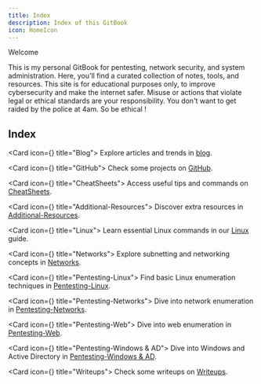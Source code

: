 ```yaml
---
title: Index
description: Index of this GitBook
icon: HomeIcon
---
```


<div className="relative flex h-[200px] w-full flex-col items-center justify-center overflow-hidden rounded-lg border bg-background md:shadow-xl">
      <span className="pointer-events-none whitespace-pre-wrap bg-gradient-to-b from-black to-gray-300/80 bg-clip-text text-center text-8xl font-semibold leading-none text-transparent dark:from-white dark:to-slate-900/10">
        Welcome
      </span>
      <BorderBeam size={250} duration={12} delay={9} />
    </div>


<Callout>This is my personal GitBook for pentesting, network security, and system administration. Here, you'll find a curated collection of notes, tools, and resources.</Callout>
<Callout title="WARNING !" type="error">
This site is for educational purposes only, to improve cybersecurity and make the internet safer. Misuse or actions that violate legal or ethical standards are your responsibility. You don't want to get raided by the police at 4am. So be ethical !
</Callout>
## Index

<Cards>

<Card icon={<Book className="text-gray-300" />} title="Blog">
Explore articles and trends in [blog](/blog).
</Card>

<Card icon={<Terminal className="text-gray-300" />} title="GitHub">
Check some projects on [GitHub](https://github.com/syztem4our666/).
</Card>

<Card icon={<Book className="text-gray-300" />} title="CheatSheets">
Access useful tips and commands on [CheatSheets](/docs/CheatSheets/docker).
</Card>

<Card icon={<Book className="text-gray-300" />} title="Additional-Resources">
Discover extra resources in [Additional-Resources](/docs/additional-Resources/resources).
</Card>

<Card icon={<Book className="text-gray-300" />} title="Linux">
Learn essential Linux commands in our [Linux](/docs/Linux/commands) guide.
</Card>

<Card icon={<Book className="text-gray-300" />} title="Networks">
Explore subnetting and networking concepts in [Networks](/docs/NetWorks/subnets).
</Card>

<Card icon={<Book className="text-gray-300" />} title="Pentesting-Linux">
Find basic Linux enumeration techniques in [Pentesting-Linux](/docs/Pentesting-Linux/Basicenumeration).
</Card>

<Card icon={<Book className="text-gray-300" />} title="Pentesting-Networks">
Dive into network enumeration in [Pentesting-Networks](/docs/pentesting-Networks/enumeration).
</Card>

<Card icon={<Book className="text-gray-300" />} title="Pentesting-Web">
Dive into web enumeration in [Pentesting-Web](/docs/Pentesting-Web/file).
</Card>

<Card icon={<Book className="text-gray-300" />} title="Pentesting-Windows & AD">
Dive into Windows and Active Directory in [Pentesting-Windows & AD](/docs/Pentesting-Windows-AD/attacks).
</Card>

<Card icon={<Book className="text-gray-300" />} title="Writeups">
Check some writeups on [Writeups](/docs/Writeups/HackTheBox/htbiclean).
</Card>

</Cards>

